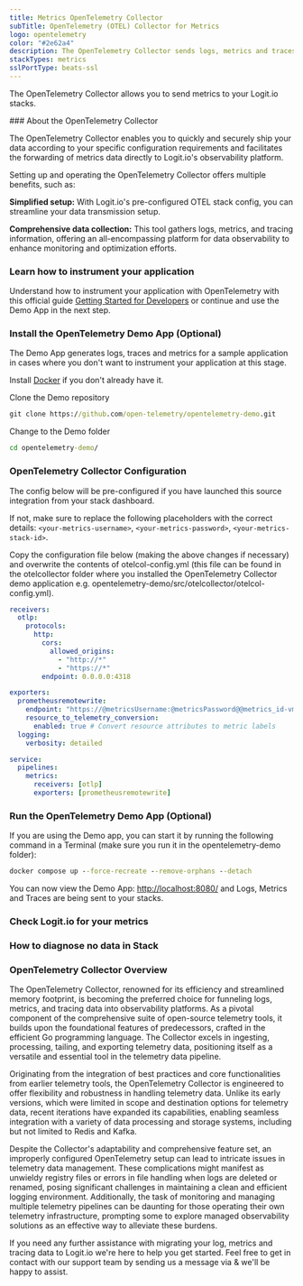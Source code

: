 ```yaml
---
title: Metrics OpenTelemetry Collector
subTitle: OpenTelemetry (OTEL) Collector for Metrics
logo: opentelemetry
color: "#2e62a4"
description: The OpenTelemetry Collector sends logs, metrics and traces to your ELK stack. Configure OTEL Collector to send data to Logstash and Elasticsearch.     
stackTypes: metrics
sslPortType: beats-ssl
---
```


The OpenTelemetry Collector allows you to send metrics to your Logit.io stacks. 

<Steps>
  ### About the OpenTelemetry Collector

  The OpenTelemetry Collector enables you to quickly and securely ship your data according to your specific configuration requirements and facilitates 
  the forwarding of metrics data directly to Logit.io's observability platform.

  Setting up and operating the OpenTelemetry Collector offers multiple benefits, such as:

  **Simplified setup:** With Logit.io's pre-configured OTEL stack config, you can streamline your data transmission setup.

  **Comprehensive data collection:** This tool gathers logs, metrics, and tracing information, offering an all-encompassing platform for data observability 
  to enhance monitoring and optimization efforts.

  ### Learn how to instrument your application

  Understand how to instrument your application with OpenTelemetry with this official guide 
  [Getting Started for Developers](https://opentelemetry.io/docs/getting-started/dev/) or continue and use the Demo App in the next step.

  ### Install the OpenTelemetry Demo App (Optional)

  The Demo App generates logs, traces and metrics for a sample application in cases where you don't want to instrument your application at this stage.

  Install [Docker](https://www.docker.com/products/docker-desktop/) if you don't already have it.

  Clone the Demo repository

  ```cmd copy
  git clone https://github.com/open-telemetry/opentelemetry-demo.git
  ```
  Change to the Demo folder

  ```cmd copy
  cd opentelemetry-demo/
  ```

  ### OpenTelemetry Collector Configuration

  The config below will be pre-configured if you have launched this source integration from your stack dashboard.
        
  If not, make sure to replace the following placeholders with the correct details: `<your-metrics-username>`, `<your-metrics-password>`, `<your-metrics-stack-id>`.

  Copy the configuration file below (making the above changes if necessary) and overwrite the contents of otelcol-config.yml (this file can be found in the otelcollector folder where you installed the OpenTelemetry Collector demo application e.g. opentelemetry-demo/src/otelcollector/otelcol-config.yml).

  ```yml copy showLineNumbers
  receivers:
    otlp:
      protocols:
        http:
          cors:
            allowed_origins:
              - "http://*"
              - "https://*"
          endpoint: 0.0.0.0:4318

  exporters:
    prometheusremotewrite:
      endpoint: "https://@metricsUsername:@metricsPassword@@metrics_id-vm.logit.io:@vmAgentPort/api/v1/write"
      resource_to_telemetry_conversion:
        enabled: true # Convert resource attributes to metric labels
    logging:
      verbosity: detailed

  service:
    pipelines:
      metrics:
        receivers: [otlp]
        exporters: [prometheusremotewrite]
  ```

  ### Run the OpenTelemetry Demo App (Optional)

  If you are using the Demo app, you can start it by running the following command in a Terminal (make sure you run it in the opentelemetry-demo folder):

  ```cmd copy
  docker compose up --force-recreate --remove-orphans --detach
  ```
  You can now view the Demo App: [http://localhost:8080/](http://localhost:8080/) and Logs, Metrics and Traces are being sent to your stacks.

  ### Check Logit.io for your metrics
  <LaunchStack stackType="metrics" utmMedium="otel" utmCampaign="metrics_otel_collector" source="metrics_otel_collector" />

  ### How to diagnose no data in Stack

  <DiagnoseNoData />

</Steps>

### OpenTelemetry Collector Overview

The OpenTelemetry Collector, renowned for its efficiency and streamlined memory footprint, is becoming the preferred choice for funneling logs, metrics, and 
tracing data into observability platforms. As a pivotal component of the comprehensive suite of open-source telemetry tools, it builds upon the foundational 
features of predecessors, crafted in the efficient Go programming language. The Collector excels in ingesting, processing, tailing, and exporting telemetry 
data, positioning itself as a versatile and essential tool in the telemetry data pipeline.

Originating from the integration of best practices and core functionalities from earlier telemetry tools, the OpenTelemetry Collector is engineered to offer 
flexibility and robustness in handling telemetry data. Unlike its early versions, which were limited in scope and destination options for telemetry data, 
recent iterations have expanded its capabilities, enabling seamless integration with a variety of data processing and storage systems, including but not 
limited to Redis and Kafka.

Despite the Collector's adaptability and comprehensive feature set, an improperly configured OpenTelemetry setup can lead to intricate issues in telemetry 
data management. These complications might manifest as unwieldy registry files or errors in file handling when logs are deleted or renamed, posing significant 
challenges in maintaining a clean and efficient logging environment. Additionally, the task of monitoring and managing multiple telemetry pipelines can be 
daunting for those operating their own telemetry infrastructure, prompting some to explore managed observability solutions as an effective way to alleviate 
these burdens.
  
If you need any further assistance with migrating your log, metrics and tracing data to Logit.io we're here to help you get started. Feel free to get in contact with 
our support team by sending us a message via <IntercomButton text="live chat" /> & we'll be happy to assist.